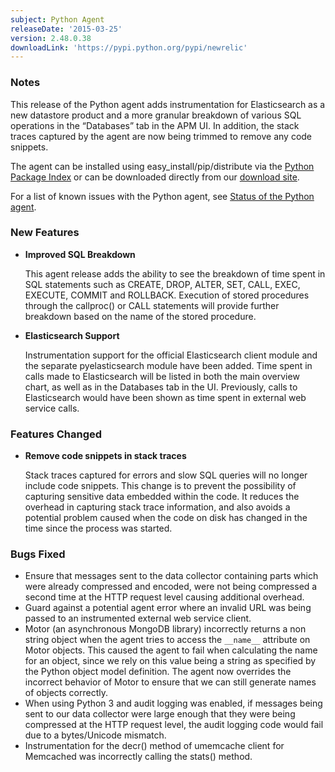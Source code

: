 ```yaml
---
subject: Python Agent
releaseDate: '2015-03-25'
version: 2.48.0.38
downloadLink: 'https://pypi.python.org/pypi/newrelic'
---
```


### Notes

This release of the Python agent adds instrumentation for Elasticsearch as a new datastore product and a more granular breakdown of various SQL operations in the “Databases” tab in the APM UI. In addition, the stack traces captured by the agent are now being trimmed to remove any code snippets.

The agent can be installed using easy_install/pip/distribute via the [Python Package Index](https://pypi.python.org/pypi/newrelic) or can be downloaded directly from our [download site](http://download.newrelic.com/python_agent/release/).

For a list of known issues with the Python agent, see [Status of the Python agent](https://docs.newrelic.com/docs/python/status-of-python-agent).

### New Features

* **Improved SQL Breakdown**

  This agent release adds the ability to see the breakdown of time spent in SQL statements such as CREATE, DROP, ALTER, SET, CALL, EXEC, EXECUTE, COMMIT and ROLLBACK. Execution of stored procedures through the callproc() or CALL statements will provide further breakdown based on the name of the stored procedure.
* **Elasticsearch Support**

  Instrumentation support for the official Elasticsearch client module and the separate pyelasticsearch module have been added. Time spent in calls made to Elasticsearch will be listed in both the main overview chart, as well as in the Databases tab in the UI. Previously, calls to Elasticsearch would have been shown as time spent in external web service calls.

### Features Changed

* **Remove code snippets in stack traces**

  Stack traces captured for errors and slow SQL queries will no longer include code snippets. This change is to prevent the possibility of capturing sensitive data embedded within the code. It reduces the overhead in capturing stack trace information, and also avoids a potential problem caused when the code on disk has changed in the time since the process was started.

### Bugs Fixed

* Ensure that messages sent to the data collector containing parts which were already compressed and encoded, were not being compressed a second time at the HTTP request level causing additional overhead.
* Guard against a potential agent error where an invalid URL was being passed to an instrumented external web service client.
* Motor (an asynchronous MongoDB library) incorrectly returns a non string object when the agent tries to access the `__name__` attribute on Motor objects. This caused the agent to fail when calculating the name for an object, since we rely on this value being a string as specified by the Python object model definition. The agent now overrides the incorrect behavior of Motor to ensure that we can still generate names of objects correctly.
* When using Python 3 and audit logging was enabled, if messages being sent to our data collector were large enough that they were being compressed at the HTTP request level, the audit logging code would fail due to a bytes/Unicode mismatch.
* Instrumentation for the decr() method of umemcache client for Memcached was incorrectly calling the stats() method.
